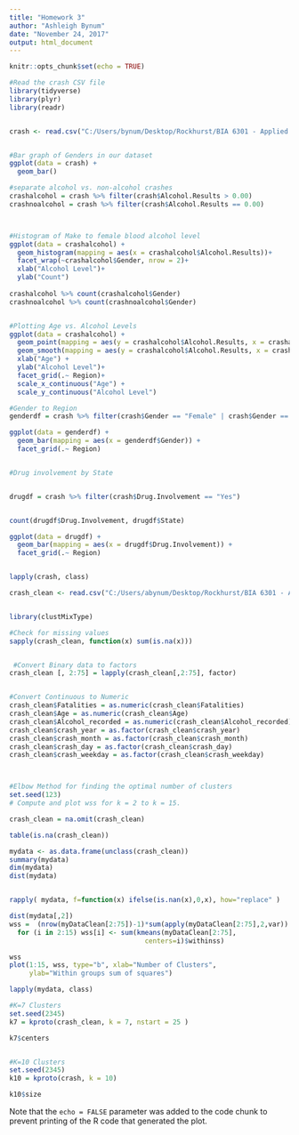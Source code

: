 ```yaml
---
title: "Homework 3"
author: "Ashleigh Bynum"
date: "November 24, 2017"
output: html_document
---
```


```r
knitr::opts_chunk$set(echo = TRUE)
```


```r
#Read the crash CSV file
library(tidyverse)
library(plyr)
library(readr)


crash <- read.csv("C:/Users/bynum/Desktop/Rockhurst/BIA 6301 - Applied Data Mining/Assignment/Assignment 2/crash.csv", stringsAsFactors = TRUE)


#Bar graph of Genders in our dataset
ggplot(data = crash) +
  geom_bar()

#separate alcohol vs. non-alcohol crashes
crashalcohol = crash %>% filter(crash$Alcohol.Results > 0.00)
crashnoalcohol = crash %>% filter(crash$Alcohol.Results == 0.00)



#Histogram of Make to female blood alcohol level
ggplot(data = crashalcohol) +
  geom_histogram(mapping = aes(x = crashalcohol$Alcohol.Results))+
  facet_wrap(~crashalcohol$Gender, nrow = 2)+
  xlab("Alcohol Level")+
  ylab("Count")
  
crashalcohol %>% count(crashalcohol$Gender)
crashnoalcohol %>% count(crashnoalcohol$Gender)


#Plotting Age vs. Alcohol Levels
ggplot(data = crashalcohol) +
  geom_point(mapping = aes(y = crashalcohol$Alcohol.Results, x = crashalcohol$Age), color = "Purple") +
  geom_smooth(mapping = aes(y = crashalcohol$Alcohol.Results, x = crashalcohol$Age), color = "Black")+
  xlab("Age") +
  ylab("Alcohol Level")+
  facet_grid(.~ Region)+
  scale_x_continuous("Age") +
  scale_y_continuous("Alcohol Level")

#Gender to Region
genderdf = crash %>% filter(crash$Gender == "Female" | crash$Gender == "Male")

ggplot(data = genderdf) +
  geom_bar(mapping = aes(x = genderdf$Gender)) +
  facet_grid(.~ Region)


#Drug involvement by State


drugdf = crash %>% filter(crash$Drug.Involvement == "Yes")


count(drugdf$Drug.Involvement, drugdf$State)

ggplot(data = drugdf) +
  geom_bar(mapping = aes(x = drugdf$Drug.Involvement)) +
  facet_grid(.~ Region)


lapply(crash, class)
```

 

```r

crash_clean <- read.csv("C:/Users/abynum/Desktop/Rockhurst/BIA 6301 - Applied Data Mining/Assignment/Assignment 2/crash_raw.csv", stringsAsFactors = FALSE, as.is = TRUE)


library(clustMixType)

#Check for missing values
sapply(crash_clean, function(x) sum(is.na(x)))


 #Convert Binary data to factors
crash_clean [, 2:75] = lapply(crash_clean[,2:75], factor)


#Convert Continuous to Numeric
crash_clean$Fatalities = as.numeric(crash_clean$Fatalities)
crash_clean$Age = as.numeric(crash_clean$Age)
crash_clean$Alcohol_recorded = as.numeric(crash_clean$Alcohol_recorded)
crash_clean$crash_year = as.factor(crash_clean$crash_year)
crash_clean$crash_month = as.factor(crash_clean$crash_month)
crash_clean$crash_day = as.factor(crash_clean$crash_day)
crash_clean$crash_weekday = as.factor(crash_clean$crash_weekday)



#Elbow Method for finding the optimal number of clusters
set.seed(123)
# Compute and plot wss for k = 2 to k = 15.

crash_clean = na.omit(crash_clean)

table(is.na(crash_clean)) 

mydata <- as.data.frame(unclass(crash_clean))
summary(mydata)
dim(mydata)
dist(mydata)


rapply( mydata, f=function(x) ifelse(is.nan(x),0,x), how="replace" )

dist(mydata[,2])
wss =  (nrow(myDataClean[2:75])-1)*sum(apply(myDataClean[2:75],2,var))
  for (i in 2:15) wss[i] <- sum(kmeans(myDataClean[2:75],
                                  centers=i)$withinss)

wss
plot(1:15, wss, type="b", xlab="Number of Clusters",
     ylab="Within groups sum of squares")

lapply(mydata, class)

#K=7 Clusters
set.seed(2345)
k7 = kproto(crash_clean, k = 7, nstart = 25 )

k7$centers


#K=10 Clusters
set.seed(2345)
k10 = kproto(crash, k = 10)

k10$size
```

Note that the `echo = FALSE` parameter was added to the code chunk to prevent printing of the R code that generated the plot.
